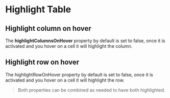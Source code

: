 

<Meta of={Stories} />

# Highlight Table

## Highlight column on hover

The **highlightColumnsOnHover** property by default is set to false, once it is activated and you hover on a cell it will highlight the column.

<Canvas of={Stories.Columns} />

## Highlight row on hover

The highlightRowOnHover property by default is set to false, once it is activated and you hover on a cell it will highlight the row.

<Canvas of={Stories.Row} />

> Both properties can be combined as needed to have both highlighted.